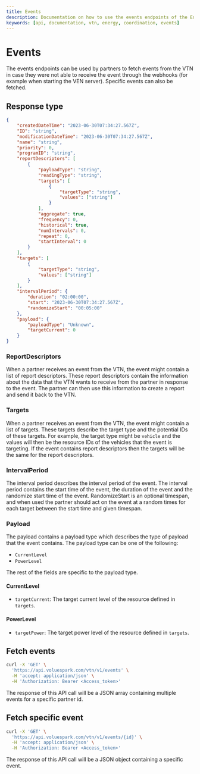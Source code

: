 ```yaml
---
title: Events
description: Documentation on how to use the events endpoints of the Energy Coordination API.
keywords: [api, documentation, vtn, energy, coordination, events]
---
```


# Events

The events endpoints can be used by partners to fetch events from the VTN in case they were not able to receive the event through the webhooks (for example when starting the VEN server).
Specific events can also be fetched.

## Response type

```json
{
    "createdDateTime": "2023-06-30T07:34:27.567Z",
    "ID": "string",
    "modificationDateTime": "2023-06-30T07:34:27.567Z",
    "name": "string",
    "priority": 0,
    "programID": "string",
    "reportDescriptors": [
        {
            "payloadType": "string",
            "readingType": "string",
            "targets": [
                {
                    "targetType": "string",
                    "values": ["string"]
                }
            ],
            "aggregate": true,
            "frequency": 0,
            "historical": true,
            "numIntervals": 0,
            "repeat": 0,
            "startInterval": 0
        }
    ],
    "targets": [
        {
            "targetType": "string",
            "values": ["string"]
        }
    ],
    "intervalPeriod": {
        "duration": "02:00:00",
        "start": "2023-06-30T07:34:27.567Z",
        "randomizeStart": "00:05:00"
    },
    "payload": {
        "payloadType": "Unknown",
        "targetCurrent": 0
    }
}
```

### ReportDescriptors

When a partner receives an event from the VTN, the event might contain a list of report descriptors. These report descriptors contain the information about the data that the VTN wants to receive from the partner in response to the event. The partner can then use this information to create a report and send it back to the VTN.

### Targets

When a partner receives an event from the VTN, the event might contain a list of targets. These targets describe the target type and the potential IDs of these targets. For example, the target type might be `vehicle` and the values will then be the resource IDs of the vehicles that the event is targeting. If the event contains report descriptors then the targets will be the same for the report descriptors.

### IntervalPeriod

The interval period describes the interval period of the event. The interval period contains the start time of the event, the duration of the event and the randomize start time of the event. RandomizeStart is an optional timespan, and when used the partner should act on the event at a random times for each target between the start time and given timespan.

### Payload

The payload contains a payload type which describes the type of payload that the event contains. The payload type can be one of the following:

-   `CurrentLevel`
-   `PowerLevel`

The rest of the fields are specific to the payload type.

#### CurrentLevel

-   `targetCurrent`: The target current level of the resource defined in `targets`.

#### PowerLevel

-   `targetPower`: The target power level of the resource defined in `targets`.

## Fetch events

```bash
curl -X 'GET' \
  'https://api.voluespark.com/vtn/v1/events' \
  -H 'accept: application/json' \
  -H 'Authorization: Bearer <Access_token>'
```

The response of this API call will be a JSON array containing multiple events for a specific partner id.

## Fetch specific event

```bash
curl -X 'GET' \
  'https://api.voluespark.com/vtn/v1/events/{id}' \
  -H 'accept: application/json' \
  -H 'Authorization: Bearer <Access_token>'
```

The response of this API call will be a JSON object containing a specific event.
